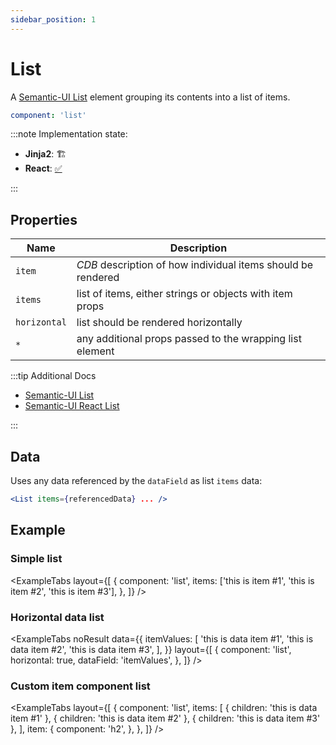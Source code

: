 ```yaml
---
sidebar_position: 1
---
```



# List

A [Semantic-UI List](https://semantic-ui.com/elements/list.html#/definition) element
grouping its contents into a list of items.

```yaml
component: 'list'
```

:::note Implementation state:

- **Jinja2**: 🏗
- **React**: [✅](https://github.com/oarepo/react-generative-ui/blob/master/src/components/List.tsx)

:::

## Properties

| Name         | Description                                                  |
| ------------ | ------------------------------------------------------------ |
| `item`       | _CDB_ description of how individual items should be rendered |
| `items`      | list of items, either strings or objects with item props     |
| `horizontal` | list should be rendered horizontally                         |
| `*`          | any additional props passed to the wrapping list element     |

:::tip Additional Docs

- [Semantic-UI List](https://semantic-ui.com/elements/list.html#/definition)
- [Semantic-UI React List](https://react.semantic-ui.com/elements/list/)

:::

## Data

Uses any data referenced by the `dataField` as list `items` data:

```jsx
<List items={referencedData} ... />
```

## Example

### Simple list

<ExampleTabs
  layout={[
    {
      component: 'list',
      items: ['this is item #1', 'this is item #2', 'this is item #3'],
    },
  ]}
/>

### Horizontal data list

<ExampleTabs
  noResult
  data={{
    itemValues: [
      'this is data item #1',
      'this is data item #2',
      'this is data item #3',
    ],
  }}
  layout={[
    {
      component: 'list',
      horizontal: true,
      dataField: 'itemValues',
    },
  ]}
/>

### Custom item component list

<ExampleTabs
  layout={[
    {
      component: 'list',
      items: [
        { children: 'this is data item #1' },
        { children: 'this is data item #2' },
        { children: 'this is data item #3' },
      ],
      item: {
        component: 'h2',
      },
    },
  ]}
/>
